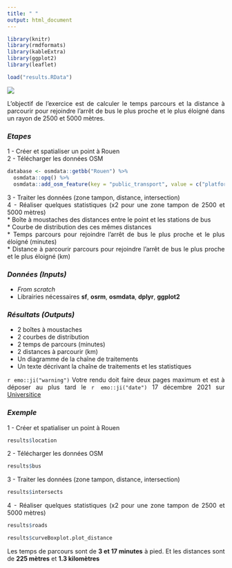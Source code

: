 ```yaml
---
title: " "
output: html_document
---
```


<style>
body {text-align: justify}
</style>

```r
library(knitr)
library(rmdformats)
library(kableExtra)
library(ggplot2)
library(leaflet)

load("results.RData")
```

![](images/EXO_MASTER1.png)

L'objectif de l'exercice est de calculer le temps parcours et la distance à parcourir pour rejoindre l'arrêt de bus le plus proche et le plus éloigné dans un rayon de 2500 et 5000 mètres.

### ***Etapes***  
1 - Créer et spatialiser un point à Rouen  
2 - Télécharger les données OSM  

```r
database <- osmdata::getbb("Rouen") %>% 
  osmdata::opq() %>% 
  osmdata::add_osm_feature(key = "public_transport", value = c("platform"))
```

3 - Traiter les données (zone tampon, distance, intersection)  
4 - Réaliser quelques statistiques (x2 pour une zone tampon de 2500 et 5000 mètres)  
    * Boîte à moustaches des distances entre le point et les stations de bus   
    * Courbe de distribution des ces mêmes distances  
    * Temps parcours pour rejoindre l'arrêt de bus le plus proche et le plus éloigné (minutes)  
    * Distance à parcourir parcours pour rejoindre l'arrêt de bus le plus proche et le plus éloigné (km)  
    
### ***Données (Inputs)***    
- *From scratch*  
- Librairies nécessaires  **sf**, **osrm**, **osmdata**, **dplyr**, **ggplot2**  

### ***Résultats (Outputs)***   
- 2 boîtes à moustaches  
- 2 courbes de distribution   
- 2 temps de parcours (minutes)   
- 2 distances à parcourir (km)   
- Un diagramme de la chaîne de traitements    
- Un texte décrivant la chaîne de traitements et les statistiques      

`r emo::ji("warning")` Votre rendu doit faire deux pages maximum et est à déposer au plus tard le  `r emo::ji("date")` 17 décembre 2021 sur [Universitice](https://universitice.univ-rouen.fr)  

### ***Exemple***  

1 - Créer et spatialiser un point à Rouen  

```r
results$location
```

2 - Télécharger les données OSM

```r
results$bus
```

3 - Traiter les données (zone tampon, distance, intersection)  

```r
results$intersects
```

4 - Réaliser quelques statistiques (x2 pour une zone tampon de 2500 et 5000 mètres)  

```r
results$roads
```

```r
results$curveBoxplot.plot_distance
```

Les temps de parcours sont de **3 et 17 minutes** à pied. Et les distances sont de **225 mètres** et **1.3 kilomètres**